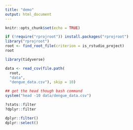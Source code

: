 ```yaml
---
title: "demo"
output: html_document
---
```


```r
knitr::opts_chunk$set(echo = TRUE)
```

```r
if (!require("rprojroot")) install.packages("rprojroot")
library("rprojroot")
root <- find_root_file(criterion = is_rstudio_project)
root
```




```r

library(tidyverse)

data <- read_csv(file.path(
  root,
  "data",
  "dengue_data.csv"), skip = 10) 

## get the head though bash command
system("head -10 data/dengue_data.csv")

?stats::filter
?dplyr::filter

dplyr::filter()
dplyr::select()











```

